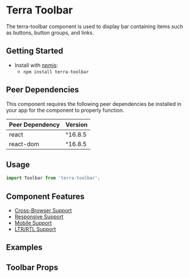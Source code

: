 
<Badge />

# Terra Toolbar

The terra-toolbar component is used to display bar containing items such as buttons, button groups, and links.

## Getting Started

- Install with [npmjs](https://www.npmjs.com):
  - `npm install terra-toolbar`

<!-- AUTO-GENERATED-CONTENT:START Peer Dependencies -->
## Peer Dependencies

This component requires the following peer dependencies be installed in your app for the component to properly function.

| Peer Dependency | Version |
|-|-|
| react | ^16.8.5 |
| react-dom | ^16.8.5 |

<!-- AUTO-GENERATED-CONTENT:END -->

## Usage

```jsx
import Toolbar from 'terra-toolbar';
```

## Component Features

 * [Cross-Browser Support](https://engineering.cerner.com/terra-ui/about/terra-ui/component-standards#cross-browser-support)
 * [Responsive Support](https://engineering.cerner.com/terra-ui/about/terra-ui/component-standards#responsive-support)
 * [Mobile Support](https://engineering.cerner.com/terra-ui/about/terra-ui/component-standards#mobile-support)
 * [LTR/RTL Support](https://engineering.cerner.com/terra-ui/about/terra-ui/component-standards#ltr--rtl)

 ## Examples
 <DefaultToolbar />

 ## Toolbar Props
 <PropsTable />
